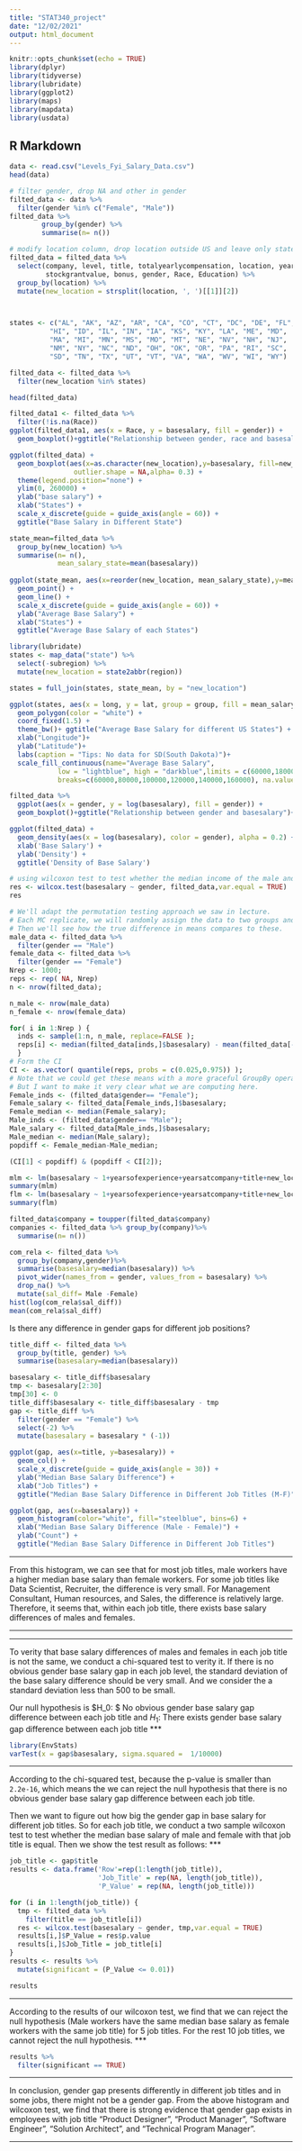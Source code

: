 ```yaml
---
title: "STAT340_project"
date: "12/02/2021"
output: html_document
---
```


```r
knitr::opts_chunk$set(echo = TRUE)
library(dplyr)
library(tidyverse)
library(lubridate)
library(ggplot2)
library(maps)
library(mapdata)
library(usdata)
```

## R Markdown

```r
data <- read.csv("Levels_Fyi_Salary_Data.csv")
head(data)
```


```r
# filter gender, drop NA and other in gender
filted_data <- data %>%
  filter(gender %in% c("Female", "Male"))
filted_data %>%
        group_by(gender) %>%
        summarise(n= n())


```
```r
# modify location column, drop location outside US and leave only state information
filted_data = filted_data %>%
  select(company, level, title, totalyearlycompensation, location, yearsofexperience, yearsatcompany, basesalary,
         stockgrantvalue, bonus, gender, Race, Education) %>% 
  group_by(location) %>% 
  mutate(new_location = strsplit(location, ', ')[[1]][2])



states <- c("AL", "AK", "AZ", "AR", "CA", "CO", "CT", "DC", "DE", "FL", "GA", 
          "HI", "ID", "IL", "IN", "IA", "KS", "KY", "LA", "ME", "MD", 
          "MA", "MI", "MN", "MS", "MO", "MT", "NE", "NV", "NH", "NJ", 
          "NM", "NY", "NC", "ND", "OH", "OK", "OR", "PA", "RI", "SC", 
          "SD", "TN", "TX", "UT", "VT", "VA", "WA", "WV", "WI", "WY")

filted_data <- filted_data %>% 
  filter(new_location %in% states)

head(filted_data)

```

```r
filted_data1 <- filted_data %>% 
  filter(!is.na(Race))
ggplot(filted_data1, aes(x = Race, y = basesalary, fill = gender)) +
  geom_boxplot()+ggtitle("Relationship between gender, race and basesalary")+ylab("Basesalary")
```

```r
ggplot(filted_data) +
  geom_boxplot(aes(x=as.character(new_location),y=basesalary, fill=new_location),
                outlier.shape = NA,alpha= 0.3) +
  theme(legend.position="none") +
  ylim(0, 260000) +
  ylab("base salary") +
  xlab("States") +
  scale_x_discrete(guide = guide_axis(angle = 60)) +
  ggtitle("Base Salary in Different State")
```

```r
state_mean=filted_data %>%
  group_by(new_location) %>%
  summarise(n= n(),
            mean_salary_state=mean(basesalary))
 
ggplot(state_mean, aes(x=reorder(new_location, mean_salary_state),y=mean_salary_state)) +
  geom_point() + 
  geom_line() +
  scale_x_discrete(guide = guide_axis(angle = 60)) +
  ylab("Average Base Salary") +
  xlab("States") +
  ggtitle("Average Base Salary of each States")
```

```r

library(lubridate)
states <- map_data("state") %>% 
  select(-subregion) %>% 
  mutate(new_location = state2abbr(region))

states = full_join(states, state_mean, by = "new_location") 

ggplot(states, aes(x = long, y = lat, group = group, fill = mean_salary_state)) +
  geom_polygon(color = "white") +
  coord_fixed(1.5) +
  theme_bw()+ ggtitle("Average Base Salary for different US States") + 
  xlab("Longitude")+ 
  ylab("Latitude")+
  labs(caption = "Tips: No data for SD(South Dakota)")+
  scale_fill_continuous(name="Average Base Salary", 
            low = "lightblue", high = "darkblue",limits = c(60000,180000), 
            breaks=c(60000,80000,100000,120000,140000,160000), na.value = "grey50")

```
```r
filted_data %>% 
  ggplot(aes(x = gender, y = log(basesalary), fill = gender)) +
  geom_boxplot()+ggtitle("Relationship between gender and basesalary")+ylab("Basesalary")
```
```r
ggplot(filted_data) + 
  geom_density(aes(x = log(basesalary), color = gender), alpha = 0.2) +
  xlab('Base Salary') +
  ylab('Density') +
  ggtitle('Density of Base Salary')
```
```r
# using wilcoxon test to test whether the median income of the male and female
res <- wilcox.test(basesalary ~ gender, filted_data,var.equal = TRUE)
res
```
```r
# We'll adapt the permutation testing approach we saw in lecture.
# Each MC replicate, we will randomly assign the data to two groups and compare their me ans.
# Then we'll see how the true difference in means compares to these.
male_data <- filted_data %>% 
  filter(gender == "Male")
female_data <- filted_data %>% 
  filter(gender == "Female")
Nrep <- 1000; 
reps <- rep( NA, Nrep)
n <- nrow(filted_data);

n_male <- nrow(male_data)
n_female <- nrow(female_data)

for( i in 1:Nrep ) {
  inds <- sample(1:n, n_male, replace=FALSE );
  reps[i] <- median(filted_data[inds,]$basesalary) - mean(filted_data[-inds,]$basesalary)
  }
# Form the CI
CI <- as.vector( quantile(reps, probs = c(0.025,0.975)) );
# Note that we could get these means with a more graceful GroupBy operation,
# But I want to make it very clear what we are computing here. 
Female_inds <- (filted_data$gender== "Female");
Female_salary <- filted_data[Female_inds,]$basesalary;
Female_median <- median(Female_salary);
Male_inds <- (filted_data$gender== "Male");
Male_salary <- filted_data[Male_inds,]$basesalary;
Male_median <- median(Male_salary);
popdiff <- Female_median-Male_median;

(CI[1] < popdiff) & (popdiff < CI[2]);
```
```r
mlm <- lm(basesalary ~ 1+yearsofexperience+yearsatcompany+title+new_location,male_data)
summary(mlm)
flm <- lm(basesalary ~ 1+yearsofexperience+yearsatcompany+title+new_location,female_data)
summary(flm)
```

```r
filted_data$company = toupper(filted_data$company)
companies <- filted_data %>% group_by(company)%>%
  summarise(n= n())

com_rela <- filted_data %>%
  group_by(company,gender)%>%
  summarise(basesalary=median(basesalary)) %>%
  pivot_wider(names_from = gender, values_from = basesalary) %>%
  drop_na() %>%
  mutate(sal_diff= Male -Female)
hist(log(com_rela$sal_diff))
mean(com_rela$sal_diff)
```

Is there any difference in gender gaps for different job positions?
```r
title_diff <- filted_data %>% 
  group_by(title, gender) %>% 
  summarise(basesalary=median(basesalary))

basesalary <- title_diff$basesalary
tmp <- basesalary[2:30]
tmp[30] <- 0
title_diff$basesalary <- title_diff$basesalary - tmp
gap <- title_diff %>% 
  filter(gender == "Female") %>% 
  select(-2) %>% 
  mutate(basesalary = basesalary * (-1))

ggplot(gap, aes(x=title, y=basesalary)) +
  geom_col() +
  scale_x_discrete(guide = guide_axis(angle = 30)) +
  ylab("Median Base Salary Difference") +
  xlab("Job Titles") +
  ggtitle("Median Base Salary Difference in Different Job Titles (M-F)")

ggplot(gap, aes(x=basesalary)) +
  geom_histogram(color="white", fill="steelblue", bins=6) +
  xlab("Median Base Salary Difference (Male - Female)") +
  ylab("Count") +
  ggtitle("Median Base Salary Difference in Different Job Titles")
```

***

From this histogram, we can see that for most job titles, male workers have a higher median base salary than female workers. For some job titles like Data Scientist, Recruiter, the difference is very small. For Management Consultant, Human resources, and Sales, the difference is relatively large. Therefore, it seems that, within each job title, there exists base salary differences of males and females.

***

***
To verity that base salary differences of males and females in each job title is not the same, we conduct a chi-squared test to verity it. If there is no obvious gender base salary gap in each job level, the standard deviation of the base salary difference should be very small. And we consider the a standard deviation less than 500 to be small. 

Our null hypothesis is 
$H_0: $ No obvious gender base salary gap difference between each job title 
and $H_1:$ There exists gender base salary gap difference between each job title 
***

```r
library(EnvStats)
varTest(x = gap$basesalary, sigma.squared =  1/10000)
```

***
According to the chi-squared test, because the p-value is smaller than `2.2e-16`, which means the we can reject the null hypothesis that there is no obvious gender base salary gap difference between each job title.

Then we want to figure out how big the gender gap in base salary for different job titles. So for each job title, we conduct a two sample wilcoxon test to test whether the median base salary of male and female with that job title is equal. Then we show the test result as follows:
***

```r
job_title <- gap$title
results <- data.frame('Row'=rep(1:length(job_title)),
                      'Job_Title' = rep(NA, length(job_title)),
                      'P_Value' = rep(NA, length(job_title)))

for (i in 1:length(job_title)) {
  tmp <- filted_data %>% 
    filter(title == job_title[i])
  res <- wilcox.test(basesalary ~ gender, tmp,var.equal = TRUE)
  results[i,]$P_Value = res$p.value
  results[i,]$Job_Title = job_title[i]
}
results <- results %>% 
  mutate(significant = (P_Value <= 0.01))

results
```
***
According to the results of our wilcoxon test, we find that we can reject the null hypothesis (Male workers have the same median base salary as female workers with the same job title) for 5 job titles. For the rest 10 job titles, we cannot reject the null hypothesis. 
***

```r
results %>% 
  filter(significant == TRUE)
```

***
In conclusion, gender gap presents differently in different job titles and in some jobs, there might not be a gender gap. From the above histogram and wilcoxon test, we find that there is strong evidence that gender gap exists in employees with job title "Product Designer", "Product Manager", "Software Engineer", "Solution Architect", and "Technical Program Manager".  

***